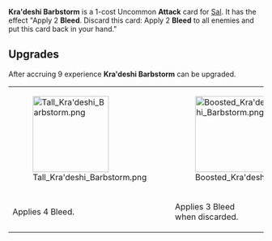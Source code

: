 {{Card
|rarity = Uncommon
|decktype = Battle
|cardtype = Attack
|character = Sal
|keywords = [[Bleed]]
|upgradeable = Yes
|expreq = 9
|upgrade1 = Tall Kra'deshi Barbstorm
|upgrade2 = Boosted Kra'deshi Barbstorm}}
{{Quote|Kra'deshi tend to fight with chaotically bladed weapons, relying on their healing factor to take care of superficial lacerations.}}

'''Kra'deshi Barbstorm''' is a 1-cost Uncommon '''Attack''' card for [[Sal]]. It has the effect "Apply 2 '''Bleed'''. Discard this card: Apply 2 '''Bleed''' to all enemies and put this card back in your hand."

==Upgrades==
After accruing 9 experience '''Kra'deshi Barbstorm''' can be upgraded.
{| class="wikitable" style="text-align:center"
|-
|[[File:Tall Kra'deshi Barbstorm.png|150px]]
|[[File:Boosted Kra'deshi Barbstorm.png|150px]]
|-
!Applies 4 Bleed.
!Applies 3 Bleed<br>when discarded.
|}